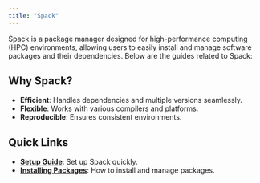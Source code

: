 ```yaml
---
title: "Spack"
---
```



Spack is a package manager designed for high-performance computing (HPC) environments, allowing users to easily install and manage software packages and their dependencies. Below are the guides related to Spack:

## Why Spack?

- **Efficient**: Handles dependencies and multiple versions seamlessly.
- **Flexible**: Works with various compilers and platforms.
- **Reproducible**: Ensures consistent environments.

## Quick Links

- **[Setup Guide](spack-setup.qmd)**: Set up Spack quickly.
- **[Installing Packages](spack-install-packages.qmd)**: How to install and manage packages.

